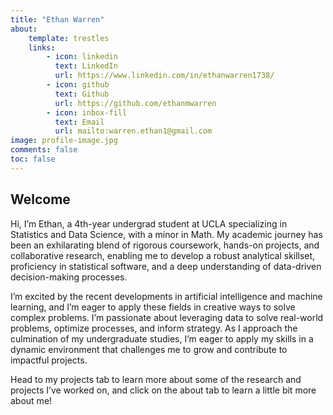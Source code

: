 ```yaml
---
title: "Ethan Warren"
about:
    template: trestles
    links:
        - icon: linkedin
          text: LinkedIn
          url: https://www.linkedin.com/in/ethanwarren1738/
        - icon: github
          text: Github
          url: https://github.com/ethanmwarren
        - icon: inbox-fill
          text: Email
          url: mailto:warren.ethan1@gmail.com
image: profile-image.jpg
comments: false
toc: false
---
```


## Welcome

Hi, I’m Ethan, a 4th-year undergrad student at UCLA specializing in Statistics and Data Science, with a minor in Math. My academic journey has been an exhilarating blend of rigorous coursework, hands-on projects, and collaborative research, enabling me to develop a robust analytical skillset, proficiency in statistical software, and a deep understanding of data-driven decision-making processes. 

I'm excited by the recent developments in artificial intelligence and machine learning, and I'm eager to apply these fields in creative ways to solve complex problems. I'm passionate about leveraging data to solve real-world problems, optimize processes, and inform strategy. As I approach the culmination of my undergraduate studies, I'm eager to apply my skills in a dynamic environment that challenges me to grow and contribute to impactful projects. 

Head to my projects tab to learn more about some of the research and projects I've worked on, and click on the about tab to learn a little bit more about me!


